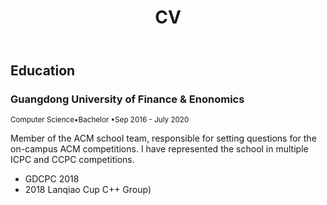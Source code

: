 ---
title: CV
description: Professional experience, skills, and recommendations
published: 2023-11-24
pinned: true
---

## Education

### Guangdong University of Finance & Enonomics

<small>Computer Science&bull;Bachelor &bull;Sep 2016 - July 2020</small>

<Spacer height="lg" />

Member of the ACM school team, responsible for setting questions for the on-campus ACM competitions. I have represented the school in multiple ICPC and CCPC competitions.

<Columns-1>

  - GDCPC 2018
  - 2018 Lanqiao Cup C++ Group)

</Columns-1>

<Spacer height="lg" />

